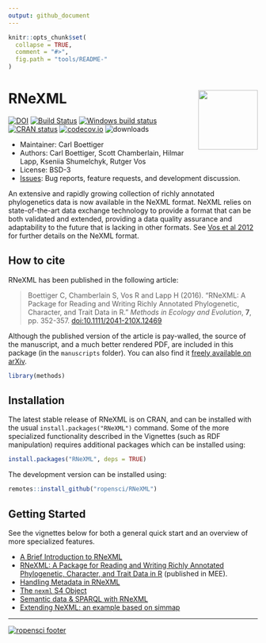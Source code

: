 ```yaml
---
output: github_document
---
```


<!-- README.md is generated from README.Rmd. Please edit that file -->

```r
knitr::opts_chunk$set(
  collapse = TRUE,
  comment = "#>",
  fig.path = "tools/README-"
)
```


# RNeXML  <img src="man/figures/logo.svg" align="right" alt="" width="120" />

[![DOI](https://zenodo.org/badge/11856817.svg)](https://zenodo.org/badge/latestdoi/11856817)
[![Build Status](https://api.travis-ci.org/ropensci/RNeXML.png)](https://travis-ci.org/ropensci/RNeXML)
[![Windows build status](https://ci.appveyor.com/api/projects/status/dhiwp5blx2ns2yba/branch/master?svg=true)](https://ci.appveyor.com/project/cboettig/rnexml/branch/master)
[![CRAN status](https://www.r-pkg.org/badges/version/RNeXML)](https://cran.r-project.org/package=RNeXML)
[![codecov.io](https://codecov.io/github/ropensci/RNeXML/coverage.svg?branch=master)](https://codecov.io/github/ropensci/RNeXML?branch=master)
![downloads](http://cranlogs.r-pkg.org/badges/grand-total/RNeXML)



* Maintainer: Carl Boettiger
* Authors: Carl Boettiger, Scott Chamberlain, Hilmar Lapp, Kseniia Shumelchyk, Rutger Vos
* License: BSD-3 
* [Issues](https://github.com/ropensci/RNeXML/issues): Bug reports, feature requests, and development discussion.

An extensive and rapidly growing collection of richly annotated phylogenetics data is now available in the NeXML format. NeXML relies on state-of-the-art data exchange technology to provide a format that can be both validated and extended, providing a data quality assurance and adaptability to the future that is lacking in other formats. See [Vos et al 2012](https://doi.org/10.1093/sysbio/sys025 "NeXML: Rich, Extensible, and Verifiable Representation of Comparative Data and Metadata.") for further details on the NeXML format.

How to cite
-----------

RNeXML has been published in the following article:

> Boettiger C, Chamberlain S, Vos R and Lapp H (2016). “RNeXML: A Package for
> Reading and Writing Richly Annotated Phylogenetic, Character, and Trait Data
> in R.” _Methods in Ecology and Evolution_, **7**, pp. 352-357.
> [doi:10.1111/2041-210X.12469](https://doi.org/10.1111/2041-210X.12469)

Although the published version of the article is pay-walled, the source of the manuscript, and a much better rendered PDF, are included in this package (in the `manuscripts` folder). You can also find it [freely available on arXiv](https://arxiv.org/abs/1506.02722).


```r
library(methods)
```

Installation
---------------

The latest stable release of RNeXML is on CRAN, and can be installed with the usual `install.packages("RNeXML")` command.  Some of the more specialized functionality described in the Vignettes (such as RDF manipulation) requires additional packages which can be installed using:

```r
install.packages("RNeXML", deps = TRUE)
```

The development version can be installed using:

```r
remotes::install_github("ropensci/RNeXML")
```


Getting Started
----------------

See the vignettes below for both a general quick start and an overview of more specialized features.

- [A Brief Introduction to RNeXML](https://docs.ropensci.org/RNeXML/articles/intro)
- [RNeXML: A Package for Reading and Writing Richly Annotated Phylogenetic, Character, and Trait Data in R](https://github.com/ropensci/RNeXML/tree/master/manuscripts) (published in MEE).
- [Handling Metadata in RNeXML](https://docs.ropensci.org/RNeXML/articles/metadata)
- [The `nexml` S4 Object](https://docs.ropensci.org/RNeXML/articles/S4)
- [Semantic data & SPARQL with RNeXML](https://docs.ropensci.org/RNeXML/articles/sparql)
- [Extending NeXML: an example based on simmap](https://docs.ropensci.org/RNeXML/articles/simmap)
 



-----

[![ropensci footer](https://ropensci.org//public_images/github_footer.png)](https://ropensci.org/)

